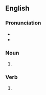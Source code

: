 ==English==

===Pronunciation===
* {{IPA|en|/klʌŋks/}}
* {{rhymes|en|ʌŋks}}

===Noun===
{{head|en|noun form}}

# {{plural of|en|clunk}}

===Verb===
{{head|en|verb form}}

# {{en-third-person singular of|clunk}}